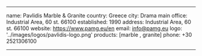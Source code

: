 ---

name: Pavlidis Marble & Granite
country: Greece
city: Drama
main office: Industrial Area, 60 st. 66100
established: 1990
address: Industrial Area, 60 st. 66100
website: https://www.pamg.eu/en
email: info@pamg.eu
logo: '../images/logos/pavlidis-logo.png'
products: [marble , granite]
phone: +30 2521306100

---